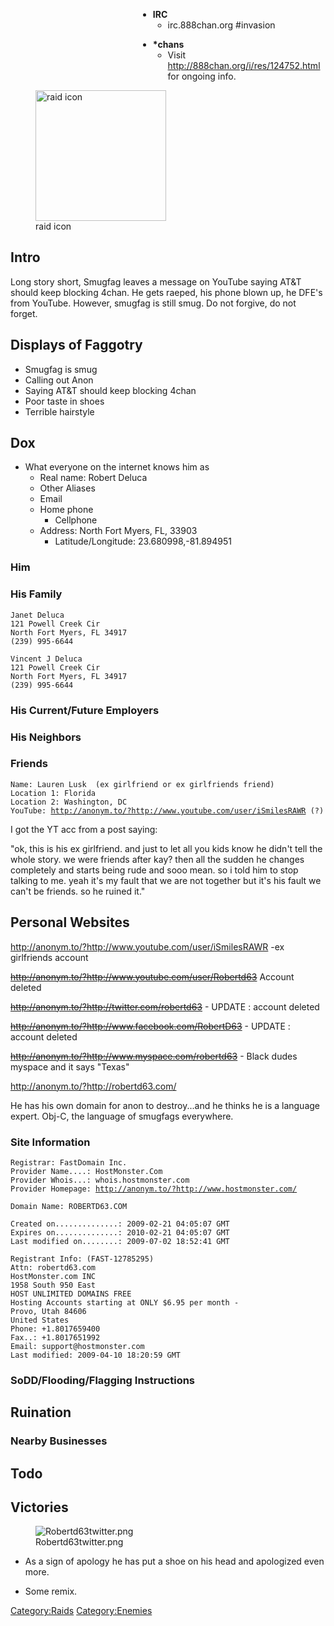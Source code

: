 <div style='width: 300px; position: relative; float: right;'>
* '''IRC'''
**irc.888chan.org #invasion

* '''*chans'''
**Visit http://888chan.org/i/res/124752.html for ongoing info.
</div>

[[File:Robertd63.jpg|209px|left|thumb|raid icon]]

==Intro==

Long story short, Smugfag leaves a message on YouTube saying AT&T should keep blocking 4chan. He gets raeped, his phone blown up, he DFE's from YouTube. However, smugfag is still smug. Do not forgive, do not forget.

==Displays of Faggotry==

*Smugfag is smug
*Calling out Anon
*Saying AT&T should keep blocking 4chan
*Poor taste in shoes
*Terrible hairstyle

==Dox==
* What everyone on the internet knows him as
** Real name: Robert Deluca
** Other Aliases
** Email
** Home phone
*** Cellphone
** Address: North Fort Myers, FL, 33903
***Latitude/Longitude: 23.680998,-81.894951

===Him===


===His Family===

 Janet Deluca
 121 Powell Creek Cir
 North Fort Myers, FL 34917
 (239) 995-6644

 Vincent J Deluca
 121 Powell Creek Cir
 North Fort Myers, FL 34917
 (239) 995-6644

===His Current/Future Employers===
===His Neighbors===
===Friends===

 Name: Lauren Lusk  (ex girlfriend or ex girlfriends friend)
 Location 1: Florida
 Location 2: Washington, DC 
 YouTube: http://anonym.to/?http://www.youtube.com/user/iSmilesRAWR (?)

I got the YT acc from a post saying:

"ok, this is his ex girlfriend. and just to let all you kids know he didn't tell the whole story. we were friends after kay? then all the sudden he changes completely and starts being﻿ rude and sooo mean. so i told him to stop talking to me. yeah it's my fault that we are not together but it's his fault we can't be friends. so he ruined it."

==Personal Websites==

http://anonym.to/?http://www.youtube.com/user/iSmilesRAWR -ex girlfriends account

<s>http://anonym.to/?http://www.youtube.com/user/Robertd63</s> Account deleted

<s>http://anonym.to/?http://twitter.com/robertd63</s> - UPDATE : account deleted

<s>http://anonym.to/?http://www.facebook.com/RobertD63</s> - UPDATE : account deleted

<s>http://anonym.to/?http://www.myspace.com/robertd63</s> - Black dudes myspace and it says "Texas"

http://anonym.to/?http://robertd63.com/

He has his own domain for anon to destroy...and he thinks he is a language expert. Obj-C, the language of smugfags everywhere.

===Site Information===

 Registrar: FastDomain Inc.
 Provider Name....: HostMonster.Com
 Provider Whois...: whois.hostmonster.com
 Provider Homepage: http://anonym.to/?http://www.hostmonster.com/

 Domain Name: ROBERTD63.COM

 Created on..............: 2009-02-21 04:05:07 GMT
 Expires on..............: 2010-02-21 04:05:07 GMT
 Last modified on........: 2009-07-02 18:52:41 GMT

 Registrant Info: (FAST-12785295)
 Attn: robertd63.com
 HostMonster.com INC
 1958 South 950 East
 HOST UNLIMITED DOMAINS FREE
 Hosting Accounts starting at ONLY $6.95 per month -
 Provo, Utah 84606
 United States
 Phone: +1.8017659400
 Fax..: +1.8017651992
 Email: support@hostmonster.com
 Last modified: 2009-04-10 18:20:59 GMT

===SoDD/Flooding/Flagging Instructions===

==Ruination==
===Nearby Businesses===

==Todo==

==Victories==
[[File:Robertd63twitter.png|right]]
* As a sign of apology he has put a shoe on his head and apologized even more.
 
 
<youtube v=jhFPMzZmLw0/>
* Some remix.
<youtube v=v_5YGPyydXM/>


[[Category:Raids]]
[[Category:Enemies]]{{enemies}}